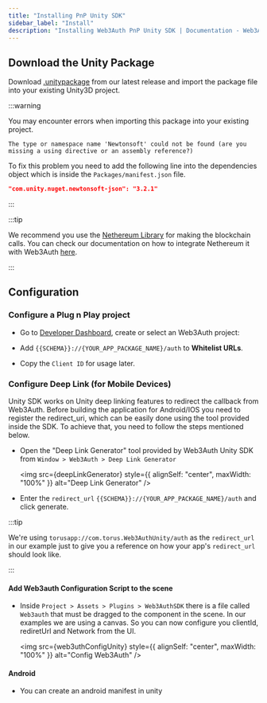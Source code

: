 ```yaml
---
title: "Installing PnP Unity SDK"
sidebar_label: "Install"
description: "Installing Web3Auth PnP Unity SDK | Documentation - Web3Auth"
---
```



## Download the Unity Package

Download [.unitypackage](https://github.com/Web3Auth/web3auth-unity-sdk/releases/tag/3.0.0) from our
latest release and import the package file into your existing Unity3D project.

:::warning

You may encounter errors when importing this package into your existing project.

`The type or namespace name 'Newtonsoft' could not be found (are you missing a using directive or an assembly reference?)`

To fix this problem you need to add the following line into the dependencies object which is inside
the `Packages/manifest.json` file.

```json title="/Packages/manifest.json"
"com.unity.nuget.newtonsoft-json": "3.2.1"
```

:::

:::tip

We recommend you use the
[Nethereum Library](https://docs.nethereum.com/en/latest/unity3d-introduction/) for making the
blockchain calls. You can check our documentation on how to integrate Nethereum it with Web3Auth
[here](/connect-blockchain/evm/ethereum/unity).

:::

## Configuration

### Configure a Plug n Play project

- Go to [Developer Dashboard](https://dashboard.web3auth.io/), create or select an Web3Auth project:

- Add `{{SCHEMA}}://{YOUR_APP_PACKAGE_NAME}/auth` to **Whitelist URLs**.

- Copy the `Client ID` for usage later.

### Configure Deep Link (for Mobile Devices)

Unity SDK works on Unity deep linking features to redirect the callback from Web3Auth. Before
building the application for Android/IOS you need to register the redirect_uri, which can be easily
done using the tool provided inside the SDK. To achieve that, you need to follow the steps mentioned
below.

- Open the "Deep Link Generator" tool provided by Web3Auth Unity SDK from
  `Window > Web3Auth > Deep Link Generator`

  <img
    src={deepLinkGenerator}
    style={{ alignSelf: "center", maxWidth: "100%" }}
    alt="Deep Link Generator"
  />

- Enter the `redirect_url` `{{SCHEMA}}://{YOUR_APP_PACKAGE_NAME}/auth` and click generate.

:::tip

We're using `torusapp://com.torus.Web3AuthUnity/auth` as the `redirect_url` in our example just to
give you a reference on how your app's `redirect_url` should look like.

:::

#### Add Web3auth Configuration Script to the scene

- Inside `Project > Assets > Plugins > Web3AuthSDK` there is a file called `Web3auth` that must be
  dragged to the component in the scene. In our examples we are using a canvas. So you can now
  configure you clientId, rediretUrl and Network from the UI.

  <img
    src={web3uthConfigUnity}
    style={{ alignSelf: "center", maxWidth: "100%" }}
    alt="Config Web3Auth"
  />

#### Android

- You can create an android manifest in unity

